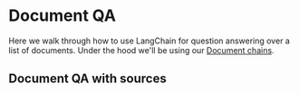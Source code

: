 # Document QA

Here we walk through how to use LangChain for question answering over a list of documents. Under the hood we'll be using our [Document chains](../document.html).


<Example/>

## Document QA with sources


<ExampleWithSources/>
